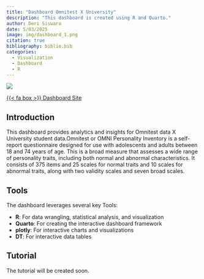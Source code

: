 ```yaml
---
title: "Dashboard Omnitest X University"
description: "This dashboard is created using R and Quarto."
author: Deri Siswara
date: 5/03/2025 
image: img/dashboard_1.png
citation: true
bibliography: biblio.bib
categories:
  - Visualization
  - Dashboard
  - R
---
```


![](img/dashboard_1.png)

<span class="listing-btn-group">
<a href="https://01969522-1355-9b04-c2da-46e09a474dcd.share.connect.posit.cloud/" class="btn" role="button">{{< fa box >}} Dashboard Site </a>
</span>

## Introduction

This dashboard provides analytics and insights for Omnitest data X University student data.Omnitest or OMNI Personality Inventory is a self-report questionnaire designed for use with adolescents and adults between 18 and 74 years of age. This is a broad measure that assesses a wide range of personality traits, including both normal and abnormal characteristics. It consists of 375 items and 25 scales for normal traits and 10 scales for abnormal traits, along with two validity scales and seven broad scales. 

## Tools

The dashboard leverages several key Tools:

- **R**: For data wrangling, statistical analysis, and visualization
- **Quarto**: For creating the interactive dashboard framework
- **plotly**: For interactive charts and visualizations
- **DT**: For interactive data tables

## Tutorial

The tutorial will be created soon. 